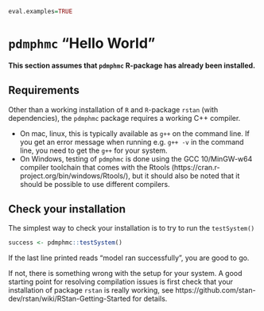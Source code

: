 
```r
eval.examples=TRUE
```

# `pdmphmc` "Hello World"

**This section assumes that `pdmphmc` R-package has already been installed.**

## Requirements

Other than a working installation of `R` and `R`-package `rstan` (with dependencies), the `pdmphmc` package requires a working C++ compiler.

- On mac, linux, this is typically available as `g++` on the command line. If you get an error message when running e.g. `g++ -v` in the command line, you need to get the `g++` for your system.
- On Windows, testing of `pdmphmc` is done using the GCC 10/MinGW-w64 compiler toolchain that comes with the Rtools (https://cran.r-project.org/bin/windows/Rtools/), but it should also be noted that it should be possible to use different compilers.

## Check your installation

The simplest way to check your installation is to try to run the `testSystem()`
```r
success <- pdmphmc::testSystem()
```
If the last line printed reads "model ran successfully", you are good to go.

If not, there is something wrong with the setup for your system. A good starting point for resolving compilation issues is first check that your installation of package `rstan` is really working, see https://github.com/stan-dev/rstan/wiki/RStan-Getting-Started for details. 

